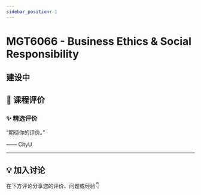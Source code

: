 ```yaml
---
sidebar_position: 1
---
```



# MGT6066 - Business Ethics & Social Responsibility

## 建设中

## **💬 课程评价**

### ✨ **精选评价**
<div className={commentStyles.commentBox}>
    <p className={commentStyles.commentText}>
        “期待你的评价。”
    </p>
    <p className={commentStyles.commentAuthor}>—— CityU</p>
</div>

---

## **💡 加入讨论**

在下方评论分享您的评价、问题或经验👇
<Utterances />
